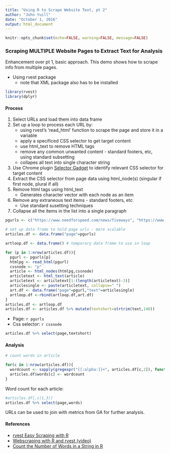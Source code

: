 ```yaml
---
title: "Using R to Scrape Website Text, pt 2"
author: "John Yuill"
date: "October 1, 2016"
output: html_document
---
```


```r
knitr::opts_chunk$set(echo=FALSE, warning=FALSE, message=FALSE)


```

### Scraping MULTIPLE Website Pages to Extract Text for Analysis

Enhancement over pt 1, basic approach. This demo shows how to scrape info from multiple pages.

* Using rvest package
    + note that XML package also has to be installed
    
```r
library(rvest)
library(dplyr)


```

#### Process

1. Select URLs and load them into data frame
2. Set up a loop to process each URL by:
    + using rvest's 'read_html' function to scrape the page and store it in a variable
    + apply a specificed CSS selector to get target content
    + use html_text to remove HTML tags
    + remove any common unwanted content - standard footers, etc, using standard subsetting
    + collapes all text into single character string
3. Use Chrome plugin [Selector Gadget](https://chrome.google.com/webstore/detail/selectorgadget/mhjhnkcfbdhnjickkkdbjoemdmbfginb?hl=en) to identify relevant CSS selector for target content
4. Extract the CSS selector from page data using html_node(s) (singular if first node, plural if all)
5. Remove html tags using html_text
    + Generates character vector with each node as an item
6. Remove any extraneous text items - standard footers, etc
    + Use standard susetting techniques
7. Collapse all the items in the list into a single paragraph

```r
pgurls <- c("https://www.needforspeed.com/news/fiveways", "https://www.needforspeed.com/news/under-the-hood-7")

# set up data frame to hold page urls - more scalable
articles.df <- data.frame("page"=pgurls)

artloop.df <- data.frame() # temporary data frame to use in loop

for (p in 1:nrow(articles.df)){
  pgurl <- pgurls[p]
  htmlpg <- read_html(pgurl)
  cssnode <- "p" 
  article <- html_nodes(htmlpg,cssnode)
  articletext <- html_text(article)
  articletext <- articletext[1:(length(articletext)-3)]
  articlesingle <- paste(articletext, collapse=" ")
  art.df <- data.frame("page"=pgurl,"text"=articlesingle)
  artloop.df <-rbind(artloop.df,art.df)
}
articles.df <- artloop.df
articles.df <- articles.df %>% mutate(textshort=strtrim(text,140))

```

* Page: `r pgurls`
* Css selector: `r cssnode`

```r
articles.df %>% select(page,textshort)
```

#### Analysis

```r
# count words in article

for(c in 1:nrow(articles.df)){
  wordcount <- sapply(gregexpr("[[:alpha:]]+", articles.df[c,2]), function(x) sum(x > 0))
  articles.df$words[c] <- wordcount 
}

```
Word count for each article: 
```r
#articles.df[,c(1,3)]
articles.df %>% select(page,words)
```

URLs can be used to join with metrics from GA for further analysis.

#### References

* [rvest Easy Scraping with R](https://blog.rstudio.org/2014/11/24/rvest-easy-web-scraping-with-r/)
* [Webscraping with R and rvest (video)](http://www.computerworld.com/article/2909560/business-intelligence/web-scraping-with-r-and-rvest-includes-video-code.html)
* [Count the Number of Words in a String in R](http://stackoverflow.com/questions/8920145/count-the-number-of-words-in-a-string-in-r)
